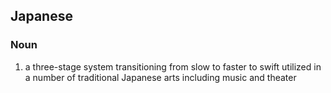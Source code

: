 ==Japanese==
{{wikipedia|Jo-ha-kyū|johakyū}}
{{ja-kanjitab|じょ|は|きゅう|yomi=o}}

===Noun===
{{ja-noun|じょはきゅう}}

# a three-stage system transitioning from slow to faster to swift utilized in a number of traditional Japanese arts including music and theater